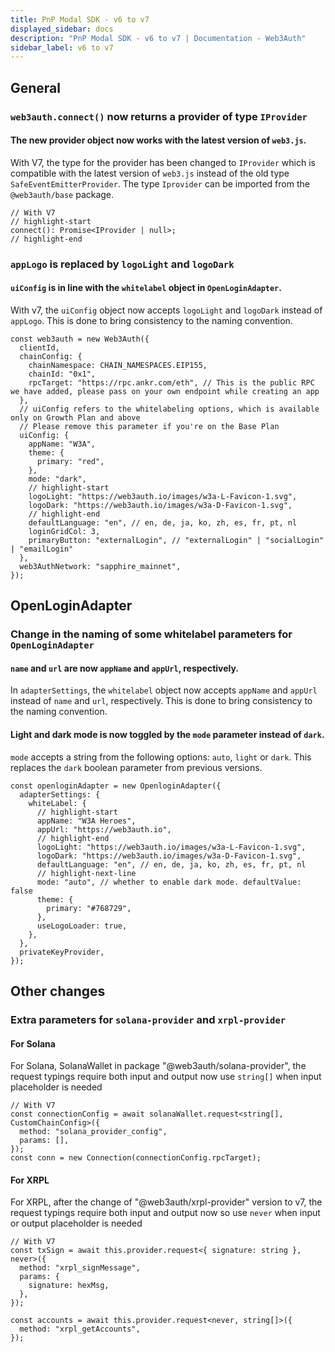 ```yaml
---
title: PnP Modal SDK - v6 to v7
displayed_sidebar: docs
description: "PnP Modal SDK - v6 to v7 | Documentation - Web3Auth"
sidebar_label: v6 to v7
---
```


## General

### `web3auth.connect()` now returns a provider of type `IProvider`

#### The new provider object now works with the latest version of `web3.js`.

With V7, the type for the provider has been changed to `IProvider` which is compatible with the latest version of `web3.js` instead of the old type
`SafeEventEmitterProvider`. The type `Iprovider` can be imported from the `@web3auth/base` package.

```tsx
// With V7
// highlight-start
connect(): Promise<IProvider | null>;
// highlight-end
```

### `appLogo` is replaced by `logoLight` and `logoDark`

#### `uiConfig` is in line with the `whitelabel` object in `OpenLoginAdapter`.

With v7, the `uiConfig` object now accepts `logoLight` and `logoDark` instead of `appLogo`. This is done to bring consistency to the naming
convention.

```tsx
const web3auth = new Web3Auth({
  clientId,
  chainConfig: {
    chainNamespace: CHAIN_NAMESPACES.EIP155,
    chainId: "0x1",
    rpcTarget: "https://rpc.ankr.com/eth", // This is the public RPC we have added, please pass on your own endpoint while creating an app
  },
  // uiConfig refers to the whitelabeling options, which is available only on Growth Plan and above
  // Please remove this parameter if you're on the Base Plan
  uiConfig: {
    appName: "W3A",
    theme: {
      primary: "red",
    },
    mode: "dark",
    // highlight-start
    logoLight: "https://web3auth.io/images/w3a-L-Favicon-1.svg",
    logoDark: "https://web3auth.io/images/w3a-D-Favicon-1.svg",
    // highlight-end
    defaultLanguage: "en", // en, de, ja, ko, zh, es, fr, pt, nl
    loginGridCol: 3,
    primaryButton: "externalLogin", // "externalLogin" | "socialLogin" | "emailLogin"
  },
  web3AuthNetwork: "sapphire_mainnet",
});
```

## OpenLoginAdapter

### Change in the naming of some whitelabel parameters for `OpenLoginAdapter`

#### `name` and `url` are now `appName` and `appUrl`, respectively.

In `adapterSettings`, the `whitelabel` object now accepts `appName` and `appUrl` instead of `name` and `url`, respectively. This is done to bring
consistency to the naming convention.

#### Light and dark mode is now toggled by the `mode` parameter instead of `dark`.

`mode` accepts a string from the following options: `auto`, `light` or `dark`. This replaces the `dark` boolean parameter from previous versions.

```tsx
const openloginAdapter = new OpenloginAdapter({
  adapterSettings: {
    whiteLabel: {
      // highlight-start
      appName: "W3A Heroes",
      appUrl: "https://web3auth.io",
      // highlight-end
      logoLight: "https://web3auth.io/images/w3a-L-Favicon-1.svg",
      logoDark: "https://web3auth.io/images/w3a-D-Favicon-1.svg",
      defaultLanguage: "en", // en, de, ja, ko, zh, es, fr, pt, nl
      // highlight-next-line
      mode: "auto", // whether to enable dark mode. defaultValue: false
      theme: {
        primary: "#768729",
      },
      useLogoLoader: true,
    },
  },
  privateKeyProvider,
});
```

## Other changes

### Extra parameters for `solana-provider` and `xrpl-provider`

#### For Solana

For Solana, SolanaWallet in package "@web3auth/solana-provider", the request typings require both input and output now use `string[]` when input
placeholder is needed

```tsx
// With V7
const connectionConfig = await solanaWallet.request<string[], CustomChainConfig>({
  method: "solana_provider_config",
  params: [],
});
const conn = new Connection(connectionConfig.rpcTarget);
```

#### For XRPL

For XRPL, after the change of "@web3auth/xrpl-provider" version to v7, the request typings require both input and output now so use `never` when input
or output placeholder is needed

```tsx
// With V7
const txSign = await this.provider.request<{ signature: string }, never>({
  method: "xrpl_signMessage",
  params: {
    signature: hexMsg,
  },
});

const accounts = await this.provider.request<never, string[]>({
  method: "xrpl_getAccounts",
});
```

